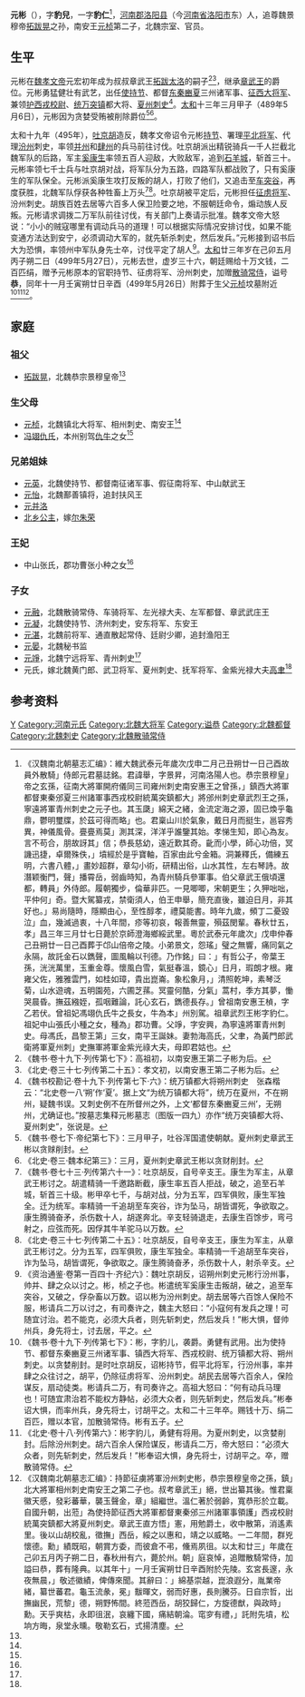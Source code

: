 '''元彬'''（{{bd|464年||499年|5月27日|catIdx=Y}}），字'''豹兒'''，一字'''豹仁'''<ref name=autogenerated2>《汉魏南北朝墓志汇编》：維大魏武泰元年歲次戊申二月己丑朔廿一日己酉故員外散騎」侍郎元君墓誌銘。君諱舉，字景昇，河南洛陽人也。恭宗景穆皇」帝之玄孫，征南大將軍開府儀同三司雍州刺史南安惠王之曾孫，」鎮西大將軍都督東秦邠夏三州諸軍事西戎校尉統萬突鎮都大」將邠州刺史章武烈王之孫，寧遠將軍青州刺史之元子也。其玉瓞」綿天之緒，金流定海之源，固已煥乎龜鼎，鬱明璽牒，於茲可得而略」也。君稟山川於氣象，戴日月而挺生，邕容秀異，神儀風骨。亹亹焉莫」測其深，洋洋乎誰鑒其始。孝悌生知，即心為友。言不苟合，朋故訝其」信；恭長慈幼，遠近歎其奇。齔而小學，師心功倍，冥譏迅捷，卓爾殊佚，」墳經於是乎寶軸，百家由此兮金箱。洞兼釋氏，備練五明，六書八體，」畫妙超群，章勾小術，研精出俗，山水其性，左右琴詩。故潛颖衡門，聲」播霄岳，弱齒時知，為青州騎兵參軍事。伯父章武王俄頃還都，轉員」外侍郎。履朝獨步，倫華非匹。一見唧唧，宋朝更生；久狎咄咄，平仲何」奇。暨大駕纂戎，禁衛須人，伯王申舉，簡充直後，雖迫日月，非其好也。」易尚隨時，隱顯由心，至性醇孝，禮莫能書。時年九歲，頻丁二憂毀泣」血，幾滅過衷，十八年間，疹等初哀，報善無靈，殞茲閔輩。春秋廿五，孝」昌三年三月廿七日薨於京師澄海鄉綏武里。粵於武泰元年歲次」戊申仲春己丑朔廿一日己酉葬于邙山倍帝之陵。小弟景文，怨瑤」璧之無響，痛同氣之永隔，故託金石以鐫聲，圖風輪以刊德。乃作銘」曰：」有哲公子，帝葉王孫，洸洸萬里，玉重金尊。懷風白雪，氣挺春溫，鏡心」日月，瑕朗才根。雍雍父佐，雅雅雲門，如桂如璋，貴出崑崙。象松象月，」清照乾坤，素琴泛菊，山水遊魂，五明園苑，六圃芝蓀。冥靈何酷，分氣」蒿村，季方其夢，慟哭晨昏。撫茲繈姪，孤咽難論，託心玄石，鐫德長存。」曾祖南安惠王楨，字乙若伏。曾祖妃馮翊仇氏牛之長女，牛為本」州別駕。祖章武烈王彬字豹仁。祖妃中山張氏小種之女，種為」郡功曹。父竫，字安興，為寧遠將軍青州刺史。母馮氏，昌黎王第」三女，南平王誕妹。妻勃海高氏，父聿，為黃門郎武衛將軍夏州刺」史撫軍將軍金紫光祿大夫，母即君姑也。</ref>，[[河南郡|河南郡]][[洛阳县|洛阳县]]（今[[河南省|河南省]][[洛阳市|洛阳市]]东）人，追尊魏景穆帝[[拓跋晃|拓跋晃]]之孙，南安王[[元桢|元桢]]第二子，北魏宗室、官员。

==生平==
元彬在[[魏孝文帝|魏孝文帝]]元宏初年成为叔叔章武王[[拓跋太洛|拓跋太洛]]的嗣子<ref>《魏书·卷十九下·列传第七下》：高祖初，以南安惠王第二子彬为后。</ref><ref>《北史·卷三十七·列传第二十五》：孝文初，以南安惠王第二子彬为后。</ref>，继承[[章武王|章武王]]的爵位。元彬勇猛健壮有武艺，出任[[使持节|使持节]]、都督[[东秦州|东秦]][[豳州_(北魏)|豳]][[夏州|夏]]三州诸军事、[[征西大将军|征西大将军]]、兼领[[护西戎校尉|护西戎校尉]]、[[统万突镇|统万突镇]]都大将、[[夏州|夏州]][[刺史|刺史]]<ref>《魏书校勘记·卷十九下·列传第七下·六》：统万镇都大将朔州刺史　张森楷云：“北史卷一八‘朔’作‘夏’。据上文“为统万镇都大将”，统万在夏州，不在朔州，疑魏书误。又刺史例不在所督州之外，上文‘都督东秦豳夏三州’，无朔州，尤确证也。”按墓志集释元彬墓志（图版一四九）亦作“统万突镇都大将、夏州刺史”，张说是。</ref>。[[太和_(北魏)|太和]]十三年三月甲子（489年5月6日），元彬因为贪婪受贿被削除爵位<ref>《魏书·卷七下·帝纪第七下》：三月甲子，吐谷浑国遣使朝献。夏州刺史章武王彬以贪赇削封。</ref><ref>《北史·卷三·魏本纪第三》：三月，夏州刺史章武王彬以贪财削封。</ref>。

太和十九年（495年），[[吐京胡|吐京胡]]造反，魏孝文帝诏令元彬[[持节|持节]]、署理[[平北将军|平北将军]]、代理[[汾州|汾州]]刺史，率领[[并州_(太原)|并州]]和[[肆州|肆州]]的兵马前往讨伐。吐京胡派出精锐骑兵一千人拦截北魏军队的后路，军主[[奚康生|奚康生]]率领五百人迎敌，大败敌军，追到[[石羊城|石羊城]]，斩首三十。元彬率领七千士兵与吐京胡对战，将军队分为五路，四路军队都战败了，只有奚康生的军队保全。元彬派奚康生攻打反叛的胡人，打败了他们，又追击至[[车突谷|车突谷]]，再度获胜，北魏军队俘获各种牲畜上万头<ref>《魏书·卷七十三·列传第六十一》：吐京胡反，自号辛支王。康生为军主，从章武王彬讨之。胡遣精骑一千邀路断截，康生率五百人拒战，破之，追至石羊城，斩首三十级。彬甲卒七千，与胡对战，分为五军，四军俱败，康生军独全。迁为统军。率精骑一千追胡至车突谷，诈为坠马，胡皆谓死，争欲取之。康生腾骑奋矛，杀伤数十人，胡遂奔北。辛支轻骑退走，去康生百馀步，弯弓射之，应弦而死。因俘其牛羊驼马以万数。</ref><ref>《北史·卷三十七·列传第二十五》：吐京胡反，自号辛支王，康生为军主，从章武王彬讨之。分为五军，四军俱败，康生军独全。率精骑一千追胡至车突谷，诈为坠马，胡皆谓死，争欲取之。康生腾骑奋矛，杀伤数十人，射杀辛支。</ref>。吐京胡被平定后，元彬担任[[征虏将军|征虏将军]]、汾州刺史。胡族百姓去居等六百多人保卫险要之地，不服朝廷命令，煽动族人反叛。元彬请求调拨二万军队前往讨伐，有关部门上奏请示批准。魏孝文帝大怒说：“小小的贼寇哪里有调动兵马的道理！可以根据实际情况安排讨伐，如果不能变通方法达到安宁，必须调动大军的，就先斩杀刺史，然后发兵。”元彬接到诏书后大为恐惧，率领州中军队身先士卒，讨伐平定了胡人<ref>《资治通鉴·卷第一百四十·齐纪六》：魏吐京胡反，诏朔州刺史元彬行汾州事，帅并、肆之众以讨之。彬，桢之子也。彬遣统军奚康生击叛胡，破之，追至车突谷，又破之，俘杂畜以万数。诏以彬为汾州刺史。胡去居等六百馀人保险不服，彬请兵二万以讨之，有司奏许之，魏主大怒曰：“小寇何有发兵之理！可随宜讨治。若不能克，必须大兵者，则先斩刺史，然后发兵！”彬大惧，督帅州兵，身先将士，讨去居，平之。</ref>。[[太和_(北魏)|太和]]廿三年岁在己卯五月丙子朔二日（499年5月27日），元彬去世，虚岁三十六，朝廷赐给十万文钱，二百匹绢，赠予元彬原本的官职持节、征虏将军、汾州刺史，加赠[[散骑常侍|散骑常侍]]，谥号'''恭'''，同年十一月壬寅朔廿日辛酉（499年5月26日）附葬于生父[[元桢|元桢]]坟墓附近<ref>《魏书·卷十九下·列传第七下》：彬，字豹儿，袭爵。勇健有武用。出为使持节、都督东秦豳夏三州诸军事、镇西大将军、西戎校尉、统万镇都大将、朔州刺史。以贪婪削封。是时吐京胡反，诏彬持节，假平北将军，行汾州事，率并肆之众往讨之，胡平，仍除征虏将军、汾州刺史。胡民去居等六百余人，保险谋反，扇动徒类。彬请兵二万，有司奏许之。高祖大怒曰：“何有动兵马理也！可随宜肃治若不能权方静帖，必须大众者，则先斩刺史，然后发兵。”彬奉诏大惧，而率州兵，身先将士，讨胡平之。太和二十三年卒。赐钱十万、绢二百匹，赠以本官，加散骑常侍。彬有五子。</ref><ref>《北史·卷十八·列传第六》：彬字豹儿，勇健有将用。为夏州刺史，以贪婪削封。后除汾州刺史。胡六百余人保险谋反，彬请兵二万，帝大怒曰：“必须大众者，则先斩刺史，然后发兵！”彬奉诏大惧，身先将士，讨胡平之。卒，赠散骑常侍。</ref><ref name=autogenerated1>《汉魏南北朝墓志汇编》：持節征虜將軍汾州刺史彬，恭宗景穆皇帝之孫，鎮」北大將軍相州刺史南安王之第二子也。叔考章武王」絕，世出纂其後。惟君稟徽天慼，發彩蕃華，襲玉聲金，章」組繼世。溫仁著於弱齡，寬恭形於立載。自國升朝，出蒞」為使持節征西大將軍都督東秦邠三州諸軍事領護」西戎校尉統萬突鎮都大將夏州刺史。章武王直方悟」憲，用勉爵土，收中散第，消遙素里。後以山胡校亂，徵撫」西岳，綏之以惠和，靖之以威略。一二年間，群兇懷德。勳」績既昭，朝賞方委，而彼倉不弔，儵焉夙徂。以太和廿三」年歲在己卯五月丙子朔二日，春秋卅有六，薨於州。朝」庭哀悼，追贈散騎常侍，加謚曰恭，葬有隆典。以其年十」一月壬寅朔廿日辛酉附於先陵。玄宮長邃，永夜無晨，」敬述徽績，俾傳來聞。其辭曰：」綿基崇越，崑浪遐分，胤業帝緒，纂世蕃君。龜玉流彖，冕」黻暉文，弱而好惠，長則騰芬。日自宗哲，出撫幽民，荒黎」德，朔野怖間。終蒞西岳，胡狡歸仁，方旋德猷，與政時」勳。天乎爽枯，永即徂泯，哀纏下國，痛結朝淪。窀穸有禮，」託附先墳，松垧方晦，泉堂永曛。敬勒玄石，式揚清塵。</ref>。

==家庭==
===祖父===
*[[拓跋晃|拓跋晃]]，北魏恭宗景穆皇帝<ref name=autogenerated1 />

===生父母===
*[[元桢|元桢]]，北魏镇北大将军、相州刺史、南安王<ref name=autogenerated1 />
*[[仇洛齊#家族|冯翊仇氏]]，本州别驾[[仇牛|仇牛]]之女<ref name=autogenerated2 />

===兄弟姐妹===
*[[元英|元英]]，北魏使持节、都督南征诸军事、假征南将军、中山献武王
*[[元怡|元怡]]，北魏鄯善镇将，追封扶风王
*[[元并洛|元并洛]]
*[[北乡公主|北乡公主]]，嫁[[尔朱荣|尔朱荣]]

===王妃===
*中山张氏，郡功曹张小种之女<ref name=autogenerated2 />

===子女===
*[[元融_(章武王)|元融]]，北魏散骑常侍、车骑将军、左光禄大夫、左军都督、章武武庄王
*[[元凝_(东安王)|元凝]]，北魏使持节、济州刺史，安东将军、东安王
*[[元湛_(廷尉少卿)|元湛]]，北魏前将军、通直散起常侍、廷尉少卿，追封渔阳王
*[[元晏|元晏]]，北魏秘书监
*[[元竫|元竫]]，北魏宁远将军、青州刺史<ref name=autogenerated2 />
*元氏，嫁北魏黄门郎、武卫将军、夏州刺史、抚军将军、金紫光禄大夫[[高聿|高聿]]<ref name=autogenerated2 />

== 参考资料 ==
{{reflist}}

[[Category:北魏宗室王|Y]]
[[Category:河南元氏|Category:河南元氏]]
[[Category:北魏大将军|Category:北魏大将军]]
[[Category:谥恭|Category:谥恭]]
[[Category:北魏都督|Category:北魏都督]]
[[Category:北魏刺史|Category:北魏刺史]]
[[Category:北魏散骑常侍|Category:北魏散骑常侍]]